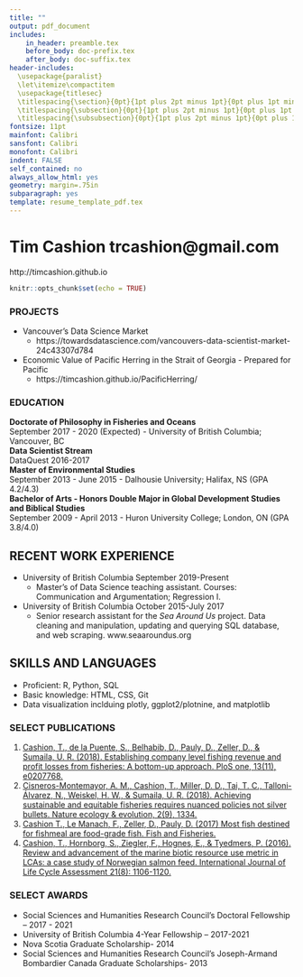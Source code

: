 ```yaml
---
title: ""
output: pdf_document
includes:
    in_header: preamble.tex
    before_body: doc-prefix.tex
    after_body: doc-suffix.tex
header-includes:
  \usepackage{paralist}
  \let\itemize\compactitem
  \usepackage{titlesec}
  \titlespacing{\section}{0pt}{1pt plus 2pt minus 1pt}{0pt plus 1pt minus 1pt}
  \titlespacing{\subsection}{0pt}{1pt plus 2pt minus 1pt}{0pt plus 1pt minus 1pt}
  \titlespacing{\subsubsection}{0pt}{1pt plus 2pt minus 1pt}{0pt plus 1pt minus 1pt}
fontsize: 11pt
mainfont: Calibri
sansfont: Calibri
monofont: Calibri
indent: FALSE
self_contained: no
always_allow_html: yes
geometry: margin=.75in
subparagraph: yes
template: resume_template_pdf.tex
---
```

# **Tim Cashion** \hfill trcashion@gmail.com   
http://timcashion.github.io  

```r
knitr::opts_chunk$set(echo = TRUE)


```

### PROJECTS
* Vancouver's Data Science Market   
  * https://towardsdatascience.com/vancouvers-data-scientist-market-24c43307d784
* Economic Value of Pacific Herring in the Strait of Georgia - Prepared for Pacific   
  * https://timcashion.github.io/PacificHerring/

### EDUCATION  
**Doctorate of Philosophy in Fisheries and Oceans**  
September 2017 - 2020 (Expected) - University of British Columbia; Vancouver, BC	  
**Data Scientist Stream**  
DataQuest 2016-2017  
**Master of Environmental Studies**  	
September 2013 - June 2015 - Dalhousie University; Halifax, NS (GPA 4.2/4.3)	  
**Bachelor of Arts - Honors Double Major in Global Development Studies and Biblical Studies**  
September 2009 - April 2013 - Huron University College; London, ON (GPA 3.8/4.0)

## RECENT WORK EXPERIENCE
* University of British Columbia \hfill September 2019-Present
  * Master's of Data Science teaching assistant. Courses: Communication and Argumentation; Regression I.
* University of British Columbia \hfill October 2015-July 2017
  * Senior research assistant for the *Sea Around Us* project. Data cleaning and manipulation, updating and querying SQL database, and web scraping. www.seaaroundus.org

## SKILLS AND LANGUAGES
* Proficient: R, Python, SQL
* Basic knowledge: HTML, CSS, Git
* Data visualization inclduing plotly, ggplot2/plotnine, and matplotlib 


### SELECT PUBLICATIONS
1. [Cashion, T., de la Puente, S., Belhabib, D., Pauly, D., Zeller, D., & Sumaila, U. R. (2018). Establishing company level fishing revenue and profit losses from fisheries: A bottom-up approach. PloS one, 13(11), e0207768.](https://journals.plos.org/plosone/article?id=10.1371/journal.pone.0207768)
1. [Cisneros-Montemayor, A. M., Cashion, T., Miller, D. D., Tai, T. C., Talloni-Álvarez, N., Weiskel, H. W., & Sumaila, U. R. (2018). Achieving sustainable and equitable fisheries requires nuanced policies not silver bullets. Nature ecology & evolution, 2(9), 1334.](https://www.nature.com/articles/s41559-018-0633-0)
1.	[Cashion T., Le Manach, F., Zeller, D., Pauly, D. (2017) Most fish destined for fishmeal are food-grade fish. Fish and Fisheries.](https://onlinelibrary.wiley.com/doi/abs/10.1111/faf.12209)
1.	[Cashion, T., Hornborg, S., Ziegler, F., Hognes, E., & Tyedmers, P. (2016). Review and advancement of the marine biotic resource use metric in LCAs: a case study of Norwegian salmon feed. International Journal of Life Cycle Assessment 21(8): 1106-1120.](https://link.springer.com/article/10.1007/s11367-016-1092-y)

### SELECT AWARDS
*	Social Sciences and Humanities Research Council’s Doctoral Fellowship – 2017 - 2021
*	University of British Columbia 4-Year Fellowship – 2017-2021 
*	Nova Scotia Graduate Scholarship- 2014
*	Social Sciences and Humanities Research Council’s Joseph-Armand Bombardier Canada Graduate Scholarships- 2013